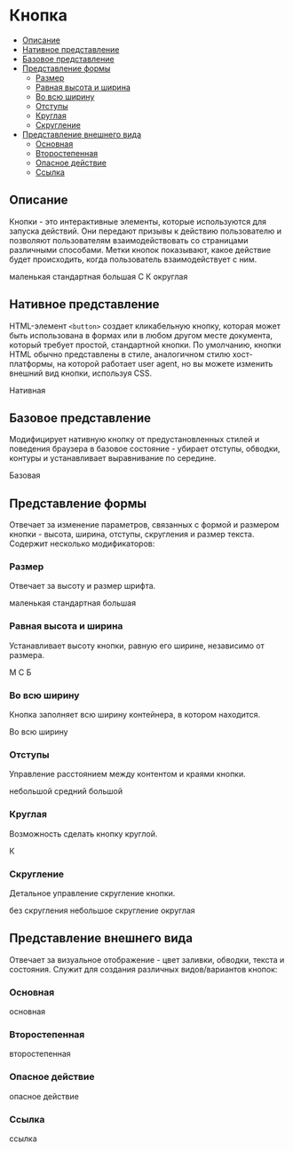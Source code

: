 

# Кнопка

- [Описание](#описание)
- [Нативное представление](#нативное-представление)
- [Базовое представление](#базовое-представление)
- [Представление формы](#представление-формы)
  - [Размер](#размер)
  - [Равная высота и ширина](#равная-высота-и-ширина)
  - [Во всю ширину](#во-всю-ширину)
  - [Отступы](#отступы)
  - [Круглая](#круглая)
  - [Скругление](#скругление)
- [Представление внешнего вида](#представление-внешнего-вида)
  - [Основная](#основная)
  - [Второстепенная](#второстепенная)
  - [Опасное действие](#опасное-действие)
  - [Ссылка](#ссылка)

## Описание

Кнопки - это интерактивные элементы, которые используются для запуска действий. Они передают призывы к действию пользователю и позволяют пользователям взаимодействовать со страницами различными способами. Метки кнопок показывают, какое действие будет происходить, когда пользователь взаимодействует с ним.

<Preview>
  <Shape size='small'>маленькая</Shape>
  <Shape size='normal'>стандартная</Shape>
  <Shape size='large'>большая</Shape>
  <Shape shape='square' size='normal'>
    С
  </Shape>
  <Shape shape='circle' size='normal'>
    К
  </Shape>
  <Shape size='normal' rounding={12}>
    округлая
  </Shape>
</Preview>

## Нативное представление

HTML-элемент `<button>` создает кликабельную кнопку, которая может быть использована в формах или в любом другом месте документа, который требует простой, стандартной кнопки. По умолчанию, кнопки HTML обычно представлены в стиле, аналогичном стилю хост-платформы, на которой работает user agent, но вы можете изменить внешний вид кнопки, используя CSS.

<Preview>
  <Native>Нативная</Native>
</Preview>

## Базовое представление

Модифицирует нативную кнопку от предустановленных стилей и поведения браузера в базовое состояние - убирает отступы, обводки, контуры и устанавливает выравнивание по середине.

<Preview>
  <Base>Базовая</Base>
</Preview>

## Представление формы

Отвечает за изменение параметров, связанных с формой и размером кнопки - высота, ширина, отступы, скругления и размер текста. Содержит несколько модификаторов:

### Размер

Отвечает за высоту и размер шрифта.

<Preview>
  <Shape size='small'>маленькая</Shape>
  <Shape size='normal'>стандартная</Shape>
  <Shape size='large'>большая</Shape>
</Preview>

### Равная высота и ширина

Устанавливает высоту кнопки, равную его ширине, независимо от размера.

<Preview>
  <Shape shape='square' size='small'>
    М
  </Shape>
  <Shape shape='square' size='normal'>
    С
  </Shape>
  <Shape shape='square' size='large'>
    Б
  </Shape>
</Preview>

### Во всю ширину

Кнопка заполняет всю ширину контейнера, в котором находится.

<Preview>
  <Shape fill size='normal'>
    Во всю ширину
  </Shape>
</Preview>

### Отступы

Управление расстоянием между контентом и краями кнопки.

<Preview>
  <Shape size='normal' offset={16}>
    небольшой
  </Shape>
  <Shape size='normal' offset={32}>
    средний
  </Shape>
  <Shape size='normal' offset={64}>
    большой
  </Shape>
</Preview>

### Круглая

Возможность сделать кнопку круглой.

<Preview>
  <Shape shape='circle' size='normal'>
    К
  </Shape>
</Preview>

### Скругление

Детальное управление скругление кнопки.

<Preview>
  <Shape size='normal' rounding={0}>
    без скругления
  </Shape>
  <Shape size='normal' rounding={4}>
    небольшое скругление
  </Shape>
  <Shape size='normal' rounding={12}>
    округлая
  </Shape>
</Preview>

## Представление внешнего вида

Отвечает за визуальное отображение - цвет заливки, обводки, текста и состояния. Служит для создания различных видов/вариантов кнопок:

### Основная

<Preview>
  <Appearance>основная</Appearance>
</Preview>

### Второстепенная

<Preview>
  <Appearance variant='secondary'>второстепенная</Appearance>
</Preview>

### Опасное действие

<Preview>
  <Appearance variant='danger'>опасное действие</Appearance>
</Preview>

### Ссылка

<Preview>
  <Appearance variant='link'>ссылка</Appearance>
</Preview>
